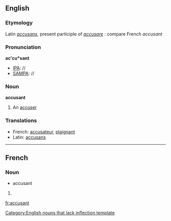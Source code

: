 ==English==

===Etymology===
Latin ''[[accusans]]'', present participle of ''[[accusare]]''  : compare French ''accusant''

===Pronunciation===
'''ac'cu*sant'''
*[[IPA]]: //
*[[SAMPA]]: //

===Noun===
'''accusant'''[[Category:English nouns that lack inflection template]]

# {{obsolete}} An [[accuser]]

===Translations===
{{rfc-level|Translations at L3+ (AutoFormat would have corrected level of Translations)}}
*French: [[accusateur]], [[plaignant]]
*Latin: [[accusans]]

----

==French==

===Noun===
*accusant

# {{defn|French}}

[[fr:accusant]]